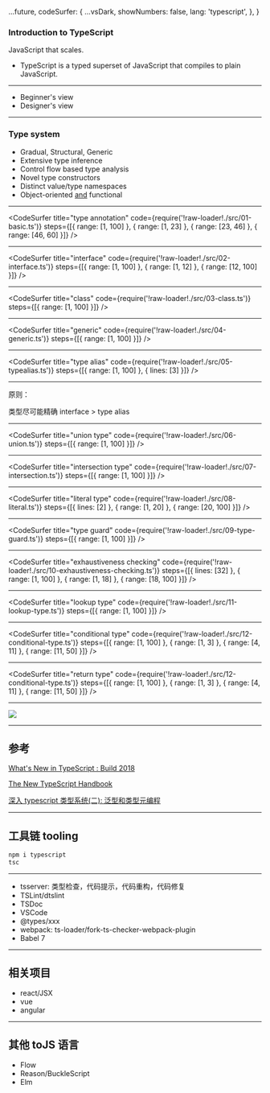 
  ...future,
  codeSurfer: {
    ...vsDark,
    showNumbers: false,
    lang: 'typescript',
  },
}

<Head>
  <title>Introduction to TypeScript</title>
</Head>

### Introduction to TypeScript

JavaScript that scales.

- TypeScript is a typed superset of JavaScript that compiles to plain JavaScript.

---

- Beginner's view
- Designer's view

---

### Type system

- Gradual, Structural, Generic
- Extensive type inference
- Control flow based type analysis
- Novel type constructors
- Distinct value/type namespaces
- Object-oriented <u>and</u> functional

---

<CodeSurfer
  title="type annotation"
  code={require('!raw-loader!./src/01-basic.ts')}
  steps={[{ range: [1, 100] }, { range: [1, 23] }, { range: [23, 46] }, { range: [46, 60] }]}
/>

---

<CodeSurfer
  title="interface"
  code={require('!raw-loader!./src/02-interface.ts')}
  steps={[{ range: [1, 100] }, { range: [1, 12] }, { range: [12, 100] }]}
/>

---

<CodeSurfer
  title="class"
  code={require('!raw-loader!./src/03-class.ts')}
  steps={[{ range: [1, 100] }]}
/>

---

<CodeSurfer
  title="generic"
  code={require('!raw-loader!./src/04-generic.ts')}
  steps={[{ range: [1, 100] }]}
/>

---

<CodeSurfer
  title="type alias"
  code={require('!raw-loader!./src/05-typealias.ts')}
  steps={[{ range: [1, 100] }, { lines: [3] }]}
/>

---

原则：

类型尽可能精确
interface > type alias

---

<CodeSurfer
  title="union type"
  code={require('!raw-loader!./src/06-union.ts')}
  steps={[{ range: [1, 100] }]}
/>

---

<CodeSurfer
  title="intersection type"
  code={require('!raw-loader!./src/07-intersection.ts')}
  steps={[{ range: [1, 100] }]}
/>

---

<CodeSurfer
  title="literal type"
  code={require('!raw-loader!./src/08-literal.ts')}
  steps={[{ lines: [2] }, { range: [1, 20] }, { range: [20, 100] }]}
/>

---

<CodeSurfer
  title="type guard"
  code={require('!raw-loader!./src/09-type-guard.ts')}
  steps={[{ range: [1, 100] }]}
/>

---

<CodeSurfer
  title="exhaustiveness checking"
  code={require('!raw-loader!./src/10-exhaustiveness-checking.ts')}
  steps={[{ lines: [32] }, { range: [1, 100] }, { range: [1, 18] }, { range: [18, 100] }]}
/>

---

<CodeSurfer
  title="lookup type"
  code={require('!raw-loader!./src/11-lookup-type.ts')}
  steps={[{ range: [1, 100] }]}
/>

---

<CodeSurfer
  title="conditional type"
  code={require('!raw-loader!./src/12-conditional-type.ts')}
  steps={[{ range: [1, 100] }, { range: [1, 3] }, { range: [4, 11] }, { range: [11, 50] }]}
/>

---

<CodeSurfer
  title="return type"
  code={require('!raw-loader!./src/12-conditional-type.ts')}
  steps={[{ range: [1, 100] }, { range: [1, 3] }, { range: [4, 11] }, { range: [11, 50] }]}
/>

---

<Image src="./static/turing.png" size="80%" />

---

## 参考

[What's New in TypeScript : Build 2018](https://www.youtube.com/watch?v=hDACN-BGvI8&list=LLOXeMvAGDDIvhkQ8eqRqsrw&index=19&t=0s)

[The New TypeScript Handbook](https://github.com/microsoft/TypeScript-New-Handbook)

[深入 typescript 类型系统(二): 泛型和类型元编程](https://zhuanlan.zhihu.com/p/96046788)

---

## 工具链 tooling

```bash
npm i typescript
tsc
```

---

- tsserver: 类型检查，代码提示，代码重构，代码修复
- TSLint/dtslint
- TSDoc
- VSCode
- @types/xxx
- webpack: ts-loader/fork-ts-checker-webpack-plugin
- Babel 7

---

## 相关项目

- react/JSX
- vue
- angular

---

## 其他 toJS 语言

- Flow
- Reason/BuckleScript
- Elm
